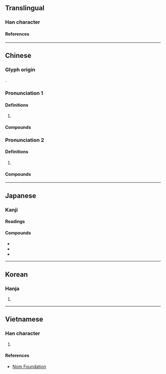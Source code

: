 {{character info/new}}
==Translingual==

===Han character===
{{Han char|rn=9|rad=人|as=06|sn=8|four=25290|canj=OHJD|ids=⿰亻朱}}

====References====
{{Han ref|kx=0102.030|dkj=00592|dj=0216.030|hdz=10148.090|uh=4F8F}}

----

==Chinese==
{{zh-forms}}

===Glyph origin===
{{Han etym}}
{{Han compound|人|朱|ls=psc|c1=s|c2=p|t1=human}}.

===Pronunciation 1===
{{zh-pron
|m=zhū
|c=zyu1
|ca=Yue-jyu1.ogg
|mn=ml:chu
|mn-t=zu1
|mc=y
|oc=y
|ma=
|cat=
}}

====Definitions====
{{zh-hanzi}}

# {{n-g|Used in {{l|zh|侏儒}}.}}

====Compounds====
{{zh-der|侏儒|侏儒症|侏離|侏羅|侏羅山脈|侏羅紀|侏羅系|侏儒觀戰}}

===Pronunciation 2===
{{zh-pron
|m=zhōu
|cat=
}}

====Definitions====
{{zh-hanzi}}

# {{n-g|Used in {{l|zh|侏張}}.}}

====Compounds====
{{zh-der|侏張}}

----

==Japanese==

===Kanji===
{{ja-kanji|grade=|rs=人06}}

====Readings====
{{ja-readings
|goon=す
|kanon=しゅ
|kun=あざむ-く, みじか-い}}

====Compounds====
{{der-top|Compound}}
* {{ja-r|侏儒|しゅじゅ|[[dwarf]]}}
* {{ja-r|侏離|しゅり}}
* {{ja-r|侏儒舞|ひきひとまい}}
{{der-bottom}}

----

==Korean==

===Hanja===
{{ko-hanja|hangeul=주|rv=ju|mr=chu}}

# {{defn|lang=ko|sort=人06}}

----

==Vietnamese==

===Han character===
{{vi-hantu|[[thù]]|rs=人06}}

# {{defn|lang=vi|sort=人06}}

====References====
* [http://nomfoundation.org/common/nom_details.php?codepoint=4f8f Nom Foundation]

{{cln|vi|Han tu}}
